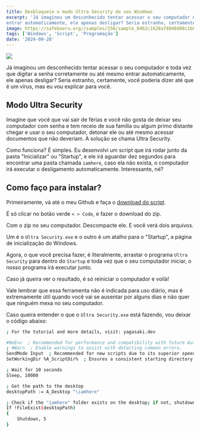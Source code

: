 ```yaml
---
title: Desbloqueie o modo Ultra Security do seu Windows
excerpt: 'Já imaginou um desconhecido tentar acessar o seu computador e toda vez que digitar a senha corretamente ou até mesmo
entrar automaticamente, ele apenas desligar? Seria estranho, certamente, você poderia dizer até que é um vírus ...'
image: https://safebooru.org//samples/256/sample_0462c1628af4048d08c1b8b0408f900187999f6e.jpg?5171904
tags: ['Windows', 'Script', 'Programação']
date: '2024-09-28'
---
```


![](https://safebooru.org//samples/256/sample_0462c1628af4048d08c1b8b0408f900187999f6e.jpg?5171904)

Já imaginou um desconhecido tentar acessar o seu computador e toda vez que digitar a senha corretamente ou até mesmo
entrar automaticamente, ele apenas desligar? Seria estranho, certamente, você poderia dizer até que é um vírus,
mas eu vou explicar para você.

## Modo Ultra Security

Imagine que você que vai sair de férias e você não gosta de deixar seu computador com senha e tem receio
de sua família ou algum primo distante chegar e usar o seu computador, detonar ele ou até mesmo acessar
documentos que não deveriam. A solução se chama Ultra Security.

Como funciona? É simples. Eu desenvolvi um script que irá rodar junto da pasta "Inicializar" ou "Startup",
e ele irá aguardar dez segundos para encontrar uma pasta chamada `iamhere`, caso ela não exista,
o computador irá executar o desligamento automaticamente. Interessante, né?

## Como faço para instalar?

Primeiramente, vá até o meu Github e faça o [download do script](https://github.com/Yagasaki7K/feature-ultrasecurity).

É só clicar no botão verde `< > Code`, e fazer o download do zip.

Com o zip no seu computador. Descompacte ele. E você verá dois arquivos.

Um é o `Ultra Security.exe` e o outro é um atalho para o "Startup", a página de inicialização do Windows.

Agora, o que você precisa fazer, é literalmente, arrastar o programa `Ultra Security` para dentro do `Startup`
e toda vez que o seu computador iniciar, o nosso programa irá executar junto.

Caso já queira ver o resultado, é só reiniciar o computador e voilà!

Vale lembrar que essa ferramenta não é indicada para uso diário, mas é extremamente útil quando você vai se ausentar por
alguns dias e não quer que ninguém mexa no seu computador.

Caso queira entender o que o `Ultra Security.exe` está fazendo, vou deixar o código abaixo:

```bash
; For the tutorial and more details, visit: yagasaki.dev

#NoEnv  ; Recommended for performance and compatibility with future AutoHotkey releases.
; #Warn  ; Enable warnings to assist with detecting common errors.
SendMode Input  ; Recommended for new scripts due to its superior speed and reliability.
SetWorkingDir %A_ScriptDir%  ; Ensures a consistent starting directory.

; Wait for 10 seconds
Sleep, 10000

; Get the path to the desktop
desktopPath := A_Desktop "\iamhere"

; Check if the "iamhere" folder exists on the desktop; if not, shutdown the computer
If !FileExist(desktopPath)
{
    Shutdown, 5
}
```

